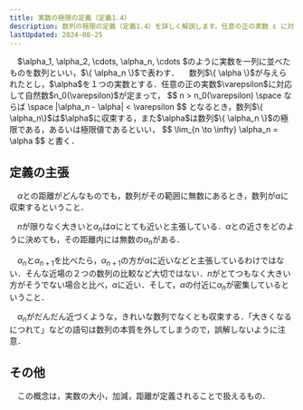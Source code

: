 ```yaml
---
title: 実数の極限の定義（定義1.4）
description: 数列の極限の定義（定義1.4）を詳しく解説します。任意の正の実数 ε に対する自然数 n₀(ε) の存在や、数列 {αₙ} が実数 α に収束する条件について学びましょう。
lastUpdated: 2024-08-25
---
```


<Card title="定義(数列)">
　$\alpha_1, \alpha_2, \cdots, \alpha_n, \cdots $のように実数を一列に並べたものを数列といい，$\{ \alpha_n \}$で表わす．
</Card>

<Card title="定義1.4">
　数列$\{ \alpha \}$が与えられたとし，$\alpha$を１つの実数とする．任意の正の実数$\varepsilon$に対応して自然数$n_0(\varepsilon)$が定まって，
$$
n > n_0(\varepsilon) \space ならば \space |\alpha_n - \alpha| < \varepsilon
$$
となるとき，数列$\{ \alpha_n\}$は$\alpha$に収束する，また$\alpha$は数列$\{ \alpha_n \}$の極限である，あるいは極限値であるといい，
$$
\lim_{n \to \infty} \alpha_n = \alpha
$$
と書く．
</Card>

## 定義の主張
　$\alpha$との距離がどんなものでも，数列がその範囲に無数にあるとき，数列が$\alpha$に収束するということ．

　$n$が限りなく大きいと$\alpha_n$は$\alpha$にとても近いと主張している．$\alpha$との近さをどのように決めても，その距離内には無数の$\alpha_n$がある．

　$\alpha_n$と$\alpha_{n+1}$を比べたら，$\alpha_{n+1}$の方が$\alpha$に近いなどと主張しているわけではない．そんな近場の２つの数列の比較など大切ではない．$n$がとてつもなく大きい方がそうでない場合と比べ，$\alpha$に近い．そして，$\alpha$の付近に$\alpha_n$が密集しているということ．

　$\alpha_n$がだんだん近づくような，きれいな数列でなくとも収束する．「大きくなるにつれて」などの語句は数列の本質を外してしまうので，誤解しないように注意．

## その他
　この概念は，実数の大小，加減，距離が定義されることで扱えるもの．
